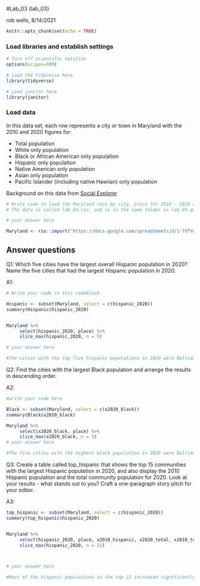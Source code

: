 #Lab_03 {lab_03}

rob wells, 8/14/2021

```r
knitr::opts_chunk$set(echo = TRUE)
```

### Load libraries and establish settings
```r
# Turn off scientific notation
options(scipen=999)

# Load the tidyverse here
library(tidyverse)

# Load janitor here
library(janitor)

```

### Load data

In this data set, each row represents a city or town in Maryland with the 2010 and 2020 figures for: 

-  Total population 
-  White only population
-  Black or African American only population
-  Hispanic only population 
-  Native American only population
-  Asian only population
-  Pacific Islander (including native Hawiian) only population

Background on this data from [Social Explorer](https://www.socialexplorer.com/data/ACS2016_5yr/metadata/?ds=ACS16_5yr&table=B02001) 
```r
# Write code to load the Maryland race by city, place for 2010 - 2020 and call it md_race.
# The data is called lab_03.csv, and is in the same folder as lab_03.qmd (this data notebook)

# your answer here

Maryland <- rio::import("https://docs.google.com/spreadsheets/d/1-7VTVoQs_YnD-6eSY3G3rKbYThiceIfLOus4skF_l1c/edit#gid=1282231278", which = "Maryland")

```


## Answer questions

Q1: Which five cities have the largest overall Hispanic population in 2020? Name the five cities that had the largest Hispanic population in 2020. 

A1:
```r

# Write your code in this codeblock.

Hispanic <- subset(Maryland, select = c(hispanic_2020))
summary(Hispanic$hispanic_2020)


Maryland %>% 
     select(hispanic_2020, place) %>% 
     slice_max(hispanic_2020, n = 5)

# your answer here

#The cities with the top five hispanic populations in 2020 were Baltimore city, Wheaton, Germantown, Silver Spring and Aspen Hill.

```



Q2: Find the cities with the largest Black population and arrange the results in descending order. 

A2:

```r
#write your code here

Black <- subset(Maryland, select = c(x2020_black))
summary(Black$x2020_black)

Maryland %>% 
     select(x2020_black, place) %>% 
     slice_max(x2020_black, n = 5)
# your answer here

#The five cities with the highest black population in 2020 were Baltimore city, Waldorf, Bowie, Clinton and Columbia.

```

Q3: Create a table called top_hispanic that shows the top 15 communities with the largest Hispanic population in 2020, and also display the 2010 Hispanic population and the total community population for 2020. Look at your results - what stands out to you? Craft a one-paragraph story pitch for your editor. 

A3:

```r

top_hispanic <- subset(Maryland, select = c(hispanic_2020))
summary(top_hispanic$hispanic_2020)


Maryland %>% 
     select(hispanic_2020, place, x2010_hispanic, x2020_total, x2010_total) %>% 
     slice_max(hispanic_2020, n = 15)



# your answer here

#Most of the hispanic populations in the top 15 increased significantly from 2010 to 2020. Frederick city, Montgomery Village and Adelphi almost doubled. More research into why this population shifted drastically could ne interesting to put together for a story. Also, another trend to note is that despite these being the top 15 for the hispanic population, the total population for the areas in 2020 was still much higher than the hispanic population. The story could also talk about the experience of hispanic people living in these areas, since they are at the same time the most populated for their identity but they are simultaneously a sizable minority compared to the rest of the population. Total population from 2010 to 2020 mostly increased by small amounts with a few exceptions. 

```
